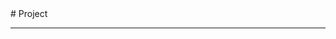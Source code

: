 
<BaseLayout title="Project">
  <BaseCard title="Project">
# Project

---

  </BaseCard>
  <ProjectCard
    title="Frosti"
    image="https://hqblog.edgeone.app/Blog.png"
    desc="一个干净、优美、快速的博客模板！"
    url="https://hqblog.edgeone.app"
    badge="Astro"
    target="_self"
  />
  <ProjectCard
    title="YOUChat_Proxy"
    image="https://camo.githubusercontent.com/e05c7e9af08d3df297ae15793b3c78607462403861de50a82093496914cfee27/68747470733a2f2f6170692e737461722d686973746f72792e636f6d2f7376673f7265706f733d6a757a656f6e2f5379646e6579517426747970653d44617465"
    desc="把 YOU.Com 转换为通用代理"
    url="https://github.com/fbitalk/YOUChat_Proxy"
    badge="Python"
    target="_self"
  />
  <ProjectCard
    title="InfinitySky"
    image="https://raw.githubusercontent.com/EveSunMaple/InfinitySky/master/view.png"
    desc="一个ExtraEasy2D的示例项目"
    url="https://github.com/EveSunMaple/InfinitySky"
    badge="C++"
    target="_self"
  />
  <ProjectCard
    title="code-judge"
    image="https://raw.githubusercontent.com/EveSunMaple/code-judge/master/index.png"
    desc="An elegant yet uncomplicated CPP judging system for informatics competitions."
    url="https://github.com/EveSunMaple/code-judge"
    badge="C++"
    target="_self"
  />
</BaseLayout>
<ProjectJS />
